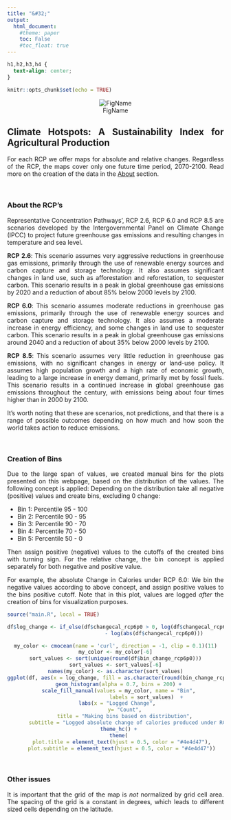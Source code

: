 ```yaml
---
title: "&#32;"
output:
  html_document:
    #theme: paper
    toc: False
    #toc_float: true
---
```

```css
h1,h2,h3,h4 {
  text-align: center;
}
```

```r
knitr::opts_chunk$set(echo = TRUE)
```
<style>
body {
text-align: justify}
</style>

<center>
![FigName](compare_rcp6p0.jpg)
</center>

## Climate Hotspots: A Sustainability Index for Agricultural Production

For each RCP we offer maps for absolute and relative changes.
Regardless of the RCP, the maps cover only one future time period, 2070-2100.
Read more on the creation of the data in the [About](http://economic-development-ml.iae-csic.org/index_may23.html) section. 

<br>

### About the RCP's
Representative Concentration Pathways', RCP 2.6, RCP 6.0 and RCP 8.5 are scenarios developed by the Intergovernmental Panel on Climate Change (IPCC) to project future greenhouse gas emissions and resulting changes in temperature and sea level.

**RCP 2.6**: This scenario assumes very aggressive reductions in greenhouse gas emissions, primarily through the use of renewable energy sources and carbon capture and storage technology. It also assumes significant changes in land use, such as afforestation and reforestation, to sequester carbon. This scenario results in a peak in global greenhouse gas emissions by 2020 and a reduction of about 85% below 2000 levels by 2100.

**RCP 6.0**: This scenario assumes moderate reductions in greenhouse gas emissions, primarily through the use of renewable energy sources and carbon capture and storage technology. It also assumes a moderate increase in energy efficiency, and some changes in land use to sequester carbon. This scenario results in a peak in global greenhouse gas emissions around 2040 and a reduction of about 35% below 2000 levels by 2100.

**RCP 8.5**: This scenario assumes very little reduction in greenhouse gas emissions, with no significant changes in energy or land-use policy. It assumes high population growth and a high rate of economic growth, leading to a large increase in energy demand, primarily met by fossil fuels. This scenario results in a continued increase in global greenhouse gas emissions throughout the century, with emissions being about four times higher than in 2000 by 2100.

It's worth noting that these are scenarios, not predictions, and that there is a range of possible outcomes depending on how much and how soon the world takes action to reduce emissions.

<br>

### Creation of Bins

Due to the large span of values, we created manual bins for the plots presented on this webpage, based on the distribution of the values. 
The following concept is applied:
Depending on the distribution take all negative (positive) values and create bins, excluding 0 change: 

* Bin 1: Percentile 95 - 100
* Bin 2: Percentile 90 - 95 
* Bin 3: Percentile 90 - 70
* Bin 4: Percentile 70 - 50
* Bin 5: Percentile 50 - 0

Then assign positive (negative) values to the cutoffs of the created bins with turning sign. For the relative change, the bin concept is applied separately for both negative and positive value.

For example, the absolute Change in Calories under RCP 6.0: We bin the negative values according to above concept, and assign positive values to the bins positive cutoff. Note that in this plot, values are logged _after_ the creation of bins for visualization purposes. 

```r

source("main.R", local = TRUE)
```
<center>
```r

df$log_change <- if_else(df$changecal_rcp6p0 > 0, log(df$changecal_rcp6p0), 
                         - log(abs(df$changecal_rcp6p0)))

my_color <- cmocean(name = 'curl', direction = -1, clip = 0.1)(11)
my_color <- my_color[-6]
sort_values <- sort(unique(round(df$bin_change_rcp6p0)))
sort_values <- sort_values[-6]
names(my_color) <- as.character(sort_values)
ggplot(df, aes(x = log_change, fill = as.character(round(bin_change_rcp6p0)))) +
  geom_histogram(alpha = 0.7, bins = 200) +
  scale_fill_manual(values = my_color, name = "Bin",
                    labels = sort_values)  +
  labs(x = "Logged Change", 
       y= "Count", 
       title = "Making bins based on distribution", 
       subtitle = "Logged absolute change of calories produced under RCP 6.0") +
  theme_hc() +
  theme(
    plot.title = element_text(hjust = 0.5, color = "#4e4d47"),
    plot.subtitle = element_text(hjust = 0.5, color = "#4e4d47"))
```
</center>

<br>

### Other issues

It is important that the grid of the map is *not* normalized by grid cell area. The spacing of the grid is a constant in degrees, which leads to different sized cells depending on the latitude. 


